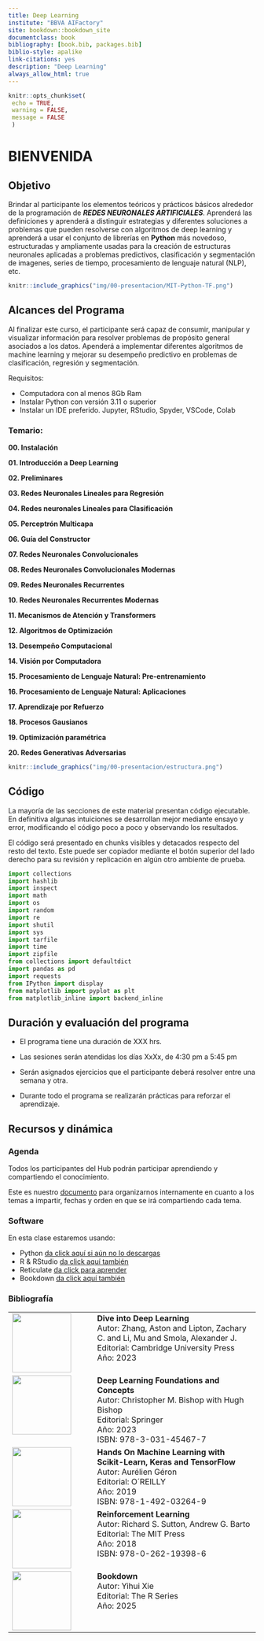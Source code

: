 ```yaml
---
title: Deep Learning
institute: "BBVA AIFactory"
site: bookdown::bookdown_site
documentclass: book
bibliography: [book.bib, packages.bib]
biblio-style: apalike
link-citations: yes
description: "Deep Learning"
always_allow_html: true
---
```


```r
knitr::opts_chunk$set(
 echo = TRUE,
 warning = FALSE, 
 message = FALSE
 )

```

# BIENVENIDA {.unnumbered}

## Objetivo {.unnumbered}

Brindar al participante los elementos teóricos y prácticos básicos alrededor de la programación de ***REDES NEURONALES ARTIFICIALES***. Aprenderá las definiciones y aprenderá a distinguir estrategias y diferentes soluciones a problemas que pueden resolverse con algoritmos de deep learning y aprenderá a usar el conjunto de librerías en **Python** más novedoso, estructuradas y ampliamente usadas para la creación de estructuras neuronales aplicadas a problemas predictivos, clasificación y segmentación de imagenes, series de tiempo, procesamiento de lenguaje natural (NLP), etc.

```r
knitr::include_graphics("img/00-presentacion/MIT-Python-TF.png")
```

## Alcances del Programa {.unnumbered}

Al finalizar este curso, el participante será capaz de consumir, manipular y visualizar información para resolver problemas de propósito general asociados a los datos. Apenderá a implementar diferentes algoritmos de machine learning y mejorar su desempeño predictivo en problemas de clasificación, regresión y segmentación.

Requisitos:

-   Computadora con al menos 8Gb Ram
-   Instalar Python con versión 3.11 o superior
-   Instalar un IDE preferido. Jupyter, RStudio, Spyder, VSCode, Colab

### Temario: {.unnumbered}

**00. Instalación**

**01. Introducción a Deep Learning**

**02. Preliminares**

**03. Redes Neuronales Lineales para Regresión**

**04. Redes neuronales Lineales para Clasificación**

**05. Perceptrón Multicapa**

**06. Guía del Constructor**

**07. Redes Neuronales Convolucionales**

**08. Redes Neuronales Convolucionales Modernas**

**09. Redes Neuronales Recurrentes**

**10. Redes Neuronales Recurrentes Modernas**

**11. Mecanismos de Atención y Transformers**

**12. Algoritmos de Optimización**

**13. Desempeño Computacional**

**14. Visión por Computadora**

**15. Procesamiento de Lenguaje Natural: Pre-entrenamiento**

**16. Procesamiento de Lenguaje Natural: Aplicaciones**

**17. Aprendizaje por Refuerzo**

**18. Procesos Gausianos**

**19. Optimización paramétrica**

**20. Redes Generativas Adversarias**

```r
knitr::include_graphics("img/00-presentacion/estructura.png")
```

## Código {.unnumbered}

La mayoría de las secciones de este material presentan código ejecutable. En definitiva algunas intuiciones se desarrollan mejor mediante ensayo y error, modificando el código poco a poco y observando los resultados.

El código será presentado en chunks visibles y detacados respecto del resto del texto. Este puede ser copiador mediante el botón superior del lado derecho para su revisión y replicación en algún otro ambiente de prueba.

```python
import collections
import hashlib
import inspect
import math
import os
import random
import re
import shutil
import sys
import tarfile
import time
import zipfile
from collections import defaultdict
import pandas as pd
import requests
from IPython import display
from matplotlib import pyplot as plt
from matplotlib_inline import backend_inline
```

## Duración y evaluación del programa {.unnumbered}

-   El programa tiene una duración de XXX hrs.

-   Las sesiones serán atendidas los días XxXx, de 4:30 pm a 5:45 pm

-   Serán asignados ejercicios que el participante deberá resolver entre una semana y otra.

-   Durante todo el programa se realizarán prácticas para reforzar el aprendizaje.

## Recursos y dinámica {.unnumbered}

### Agenda {-}

Todos los participantes del Hub podrán participar aprendiendo y compartiendo el conocimiento.

Este es nuestro [documento](https://docs.google.com/spreadsheets/d/1ZbMttnLjYRvaW6ppJBMQ9YZmoBHiVUZjC9y96IOr03E/edit?gid=1890664429#gid=1890664429) para organizarnos internamente en cuanto a los temas a impartir, fechas y orden en que se irá compartiendo cada tema.

### Software {-}

En esta clase estaremos usando:

-   Python [da click aquí si aún no lo descargas](https://www.python.org/downloads/)
-   R & RStudio [da click aquí también](https://posit.co/downloads/)
-   Reticulate [da click para aprender](https://anderfernandez.com/blog/reticulate-usar-python-en-r/)
-   Bookdown [da click aquí también](https://bookdown.org/yihui/bookdown/)

### Bibliografía {-}

<table>
  <tr>
    <td style="width:150px; vertical-align:top;">
      <a href="https://D2L.ai" target="_blank">
        <img src="https://d2l.ai/_images/front-cup.jpg" width="120"/>
      </a>
    </td>
    <td style="vertical-align:top; padding-left:15px;">
      **Dive into Deep Learning**  
      Autor: Zhang, Aston and Lipton, Zachary C. and Li, Mu and Smola, Alexander J. 
      Editorial: Cambridge University Press  
      Año: 2023  
   </td>
  </tr>  
  
  <tr>
    <td style="width:150px; vertical-align:top;">
      <a href="https://personalpages.manchester.ac.uk/staff/mingfei.sun/books/deep-learning.pdf" target="_blank">
        <img src="https://m.media-amazon.com/images/I/61ex1w3dnCL._UF894,1000_QL80_.jpg" width="120"/>
      </a>
    </td>
    <td style="vertical-align:top; padding-left:15px;">
      **Deep Learning Foundations and Concepts**  
      Autor: Christopher M. Bishop with Hugh Bishop  
      Editorial: Springer  
      Año: 2023  
      ISBN: 978-3-031-45467-7
   </td>
  </tr>  
  
  <tr>
    <td style="width:150px; vertical-align:top;">
      <a href="http://14.139.161.31/OddSem-0822-1122/Hands-On_Machine_Learning_with_Scikit-Learn-Keras-and-TensorFlow-2nd-Edition-Aurelien-Geron.pdf" target="_blank">
        <img src="https://encrypted-tbn0.gstatic.com/images?q=tbn:ANd9GcSPovM-lxZnunzU7uUslndFIQpQmt0EIFSFeg&s" width="120"/>
      </a>
    </td>
    <td style="vertical-align:top; padding-left:15px;">
      **Hands On Machine Learning with Scikit-Learn, Keras and TensorFlow**  
      Autor: Aurélien Géron  
      Editorial: O´REILLY  
      Año: 2019  
      ISBN: 978-1-492-03264-9
    </td>
  </tr>
  
  <tr>
    <td style="width:150px; vertical-align:top;">
      <a href="https://www.andrew.cmu.edu/course/10-703/textbook/BartoSutton.pdf" target="_blank">
        <img src="https://m.media-amazon.com/images/I/71nk3rOK3jL._UF1000,1000_QL80_.jpg" width="120"/>
      </a>
    </td>
    <td style="vertical-align:top; padding-left:15px;">
      **Reinforcement Learning**  
      Autor: Richard S. Sutton, Andrew G. Barto  
      Editorial: The MIT Press  
      Año: 2018  
      ISBN: 978-0-262-19398-6
   </td>
  </tr>  

  <tr>
    <td style="width:150px; vertical-align:top;">
      <a href="https://bookdown.org/yihui/bookdown/" target="_blank">
        <img src="https://bookdown.org/yihui/bookdown/images/cover.jpg" width="120"/>
      </a>
    </td>
    <td style="vertical-align:top; padding-left:15px;">
      **Bookdown**  
      Autor: Yihui Xie  
      Editorial: The R Series  
      Año: 2025  
   </td>
  </tr>  

</table>